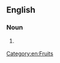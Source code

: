==English==
{{wikipedia}}

===Noun===
{{en-noun}}

# {{lb|en|British}} {{alternative form of|chili pepper|lang=en}}

[[Category:en:Fruits]]